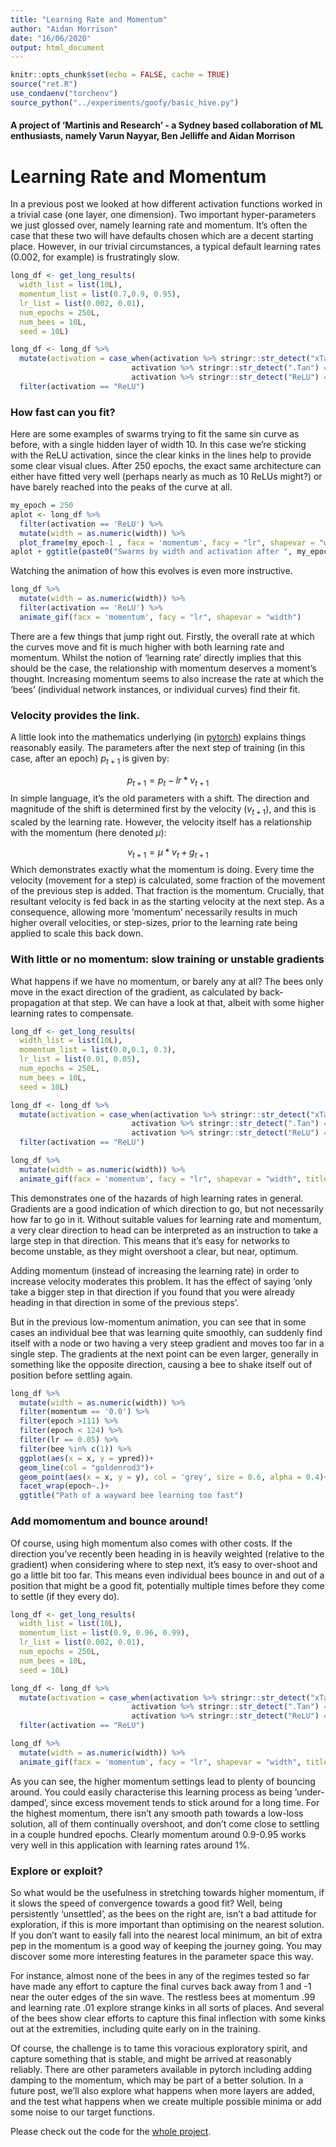 ```yaml
---
title: "Learning Rate and Momentum"
author: "Aidan Morrison"
date: "16/06/2020"
output: html_document
---
```


```r
knitr::opts_chunk$set(echo = FALSE, cache = TRUE)
source("ret.R")
use_condaenv("torchenv")
source_python("../experiments/goofy/basic_hive.py")
```

#### A project of 'Martinis and Research' - a Sydney based collaboration of ML enthusiasts, namely Varun Nayyar, Ben Jelliffe and Aidan Morrison

# Learning Rate and Momentum
In a previous post we looked at how different activation functions worked in a trivial case (one layer, one dimension). Two important hyper-parameters we just glossed over, namely learning rate and momentum.  It's often the case that these two will have defaults chosen which are a decent starting place.  However, in our trivial circumstances, a typical default learning rates (0.002, for example) is frustratingly slow.

```r
long_df <- get_long_results(
  width_list = list(10L),
  momentum_list = list(0.7,0.9, 0.95),
  lr_list = list(0.002, 0.01),
  num_epochs = 250L,
  num_bees = 10L,
  seed = 10L)

long_df <- long_df %>%
  mutate(activation = case_when(activation %>% stringr::str_detect("xTan") == TRUE~"x - tanh",
                           activation %>% stringr::str_detect(".Tan") == TRUE ~ "tanh",
                           activation %>% stringr::str_detect("ReLU") == TRUE ~ "ReLU")) %>%
  filter(activation == "ReLU")
```

### How fast can you fit?

Here are some examples of swarms trying to fit the same sin curve as before, with a single hidden layer of width 10.  In this case we're sticking with the ReLU activation, since the clear kinks in the lines help to provide some clear visual clues.  After 250 epochs, the exact same architecture can either have fitted very well (perhaps nearly as much as 10 ReLUs might?) or have barely reached into the peaks of the curve at all.

```r
my_epoch = 250
aplot <- long_df %>%
  filter(activation == 'ReLU') %>%
  mutate(width = as.numeric(width)) %>%
  plot_frame(my_epoch-1 , facx = 'momentum', facy = "lr", shapevar = "width")
aplot + ggtitle(paste0("Swarms by width and activation after ", my_epoch, " epochs"))

```

Watching the animation of how this evolves is even more instructive.

```r
long_df %>%
  mutate(width = as.numeric(width)) %>%
  filter(activation == 'ReLU') %>%
  animate_gif(facx = 'momentum', facy = "lr", shapevar = "width")
```

There are a few things that jump right out.  Firstly, the overall rate at which the curves move and fit is much higher with both learning rate and momentum.  Whilst the notion of 'learning rate' directly implies that this should be the case, the relationship with momentum deserves a moment's thought. Increasing momentum seems to also increase the rate at which the 'bees' (individual network instances, or individual curves) find their fit.

### Velocity provides the link.

A little look into the mathematics underlying (in [pytorch](https://pytorch.org/docs/stable/optim.html)) explains things reasonably easily. The parameters after the next step of training (in this case, after an epoch) $p_{t+1}$ is given by:

$$p_{t+1} = p_{t} - lr*v_{t+1}$$
In simple language, it's the old parameters with a shift. The direction and magnitude of the shift is determined first by the velocity ($v_{t+1}$), and this is scaled by the learning rate.  However, the velocity itself has a relationship with the momentum (here denoted $\mu$):

$$v_{t+1} = \mu * v_{t} + g_{t+1}$$
Which demonstrates exactly what the momentum is doing.  Every time the velocity (movement for a step) is calculated, some fraction of the movement of the previous step is added. That fraction is the momentum.  Crucially, that resultant velocity is fed back in as the starting velocity at the next step. As a consequence, allowing more 'momentum' necessarily results in much higher overall velocities, or step-sizes, prior to the learning rate being applied to scale this back down.

### With little or no momentum: slow training or unstable gradients

What happens if we have no momentum, or barely any at all?  The bees only move in the exact direction of the gradient, as calculated by back-propagation at that step. We can have a look at that, albeit with some higher learning rates to compensate.

```r
long_df <- get_long_results(
  width_list = list(10L),
  momentum_list = list(0.0,0.1, 0.3),
  lr_list = list(0.01, 0.05),
  num_epochs = 250L,
  num_bees = 10L,
  seed = 10L)

long_df <- long_df %>%
  mutate(activation = case_when(activation %>% stringr::str_detect("xTan") == TRUE~"x - tanh",
                           activation %>% stringr::str_detect(".Tan") == TRUE ~ "tanh",
                           activation %>% stringr::str_detect("ReLU") == TRUE ~ "ReLU"))%>%
  filter(activation == "ReLU")
```

```r
long_df %>%
  mutate(width = as.numeric(width)) %>%
  animate_gif(facx = 'momentum', facy = "lr", shapevar = "width", title_string = "Low Momentum, High Learning Rate.")
```

This demonstrates one of the hazards of high learning rates in general.  Gradients are a good indication of which direction to go, but not necessarily how far to go in it. Without suitable values for learning rate and momentum, a very clear direction to head can be interpreted as an instruction to take a large step in that direction.  This means that it's easy for networks to become unstable, as they might overshoot a clear, but near, optimum.

Adding momentum (instead of increasing the learning rate) in order to increase velocity moderates this problem.  It has the effect of saying 'only take a bigger step in that direction if you found that you were already heading in that direction in some of the previous steps'.

But in the previous low-momentum animation, you can see that in some cases an individual bee that was learning quite smoothly, can suddenly find itself with a node or two having a very steep gradient and moves too far in a single step. The gradients at the next point can be even larger, generally in something like the opposite direction, causing a bee to shake itself out of position before settling again.

```r

long_df %>%
  mutate(width = as.numeric(width)) %>%
  filter(momentum == '0.0') %>%
  filter(epoch >111) %>%
  filter(epoch < 124) %>%
  filter(lr == 0.05) %>%
  filter(bee %in% c(1)) %>%
  ggplot(aes(x = x, y = ypred))+
  geom_line(col = "goldenrod3")+
  geom_point(aes(x = x, y = y), col = 'grey', size = 0.6, alpha = 0.4)+
  facet_wrap(epoch~.)+
  ggtitle("Path of a wayward bee learning too fast")

```


### Add momomentum and bounce around!

Of course, using high momentum also comes with other costs.  If the direction you've recently been heading in is heavily weighted (relative to the gradient) when considering where to step next, it's easy to over-shoot and go a little bit too far. This means even individual bees bounce in and out of a position that might be a good fit, potentially multiple times before they come to settle (if they every do).

```r
long_df <- get_long_results(
  width_list = list(10L),
  momentum_list = list(0.9, 0.96, 0.99),
  lr_list = list(0.002, 0.01),
  num_epochs = 250L,
  num_bees = 10L,
  seed = 10L)

long_df <- long_df %>%
  mutate(activation = case_when(activation %>% stringr::str_detect("xTan") == TRUE~"x - tanh",
                           activation %>% stringr::str_detect(".Tan") == TRUE ~ "tanh",
                           activation %>% stringr::str_detect("ReLU") == TRUE ~ "ReLU"))%>%
  filter(activation == "ReLU")
```

```r
long_df %>%
  mutate(width = as.numeric(width)) %>%
  animate_gif(facx = 'momentum', facy = "lr", shapevar = "width", title_string = "High Momentum, Low Learning Rate.")
```

As you can see, the higher momentum settings lead to plenty of bouncing around. You could easily characterise this learning process as being 'under-damped', since excess movement tends to stick around for a long time.  For the highest momentum, there isn't any smooth  path towards a low-loss solution, all of them continually overshoot, and don't come close to settling in a couple hundred epochs. Clearly momentum around 0.9-0.95 works very well in this application with learning rates around 1%.

### Explore or exploit?

So what would be the usefulness in stretching towards higher momentum, if it slows the speed of convergence towards a good fit? Well, being persistently 'unsettled', as the bees on the right are, isn't a bad attitude for exploration, if this is more important than optimising on the nearest solution. If you don't want to easily fall into the nearest local minimum, an bit of extra pep in the momentum is a good way of keeping the journey going. You may discover some more interesting features in the parameter space this way.

For instance, almost none of the bees in any of the regimes tested so far have made any effort to capture the final curves back away from 1 and -1 near the outer edges of the sin wave. The restless bees at momentum .99 and learning rate .01 explore strange kinks in all sorts of places. And several of the bees show clear efforts to capture this final inflection with some kinks out at the extremities, including quite early on in the training.

Of course, the challenge is to tame this voracious exploratory spirit, and capture something that is stable, and might be arrived at reasonably reliably.  There are other parameters available in pytorch including adding damping to the momentum, which may be part of a better solution.  In a future post, we'll also explore what happens when more layers are added, and the test what happens when we create multiple possible minima or add some noise to our target functions.



Please check out the code for the [whole project](https://github.com/martinisandresearch/bayesnets).
